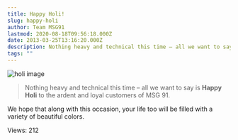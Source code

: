 ```yaml
---
title: Happy Holi!
slug: happy-holi
author: Team MSG91
lastmod: 2020-08-18T09:56:18.000Z
date: 2013-03-25T13:16:20.000Z
description: Nothing heavy and technical this time – all we want to say is **Happy Holi** to the ardent and loyal customers of MSG 91.
tags: ""
---
```


![holi image](https://images-msg91.s3.ap-south-1.amazonaws.com/content/images/wordpress/2013/03/Happy-Holi.jpg)



> Nothing heavy and technical this time – all we want to say is **Happy Holi** to the ardent and loyal customers of MSG 91.
> 
> 


We hope that along with this occasion, your life too will be filled with a variety of beautiful colors.


 Views: 212


